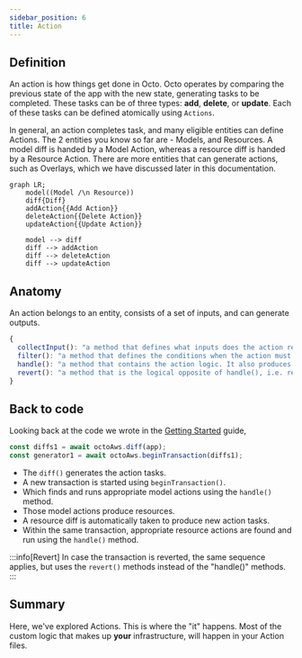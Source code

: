 ```yaml
---
sidebar_position: 6
title: Action
---
```


## Definition
An action is how things get done in Octo.
Octo operates by comparing the previous state of the app with the new state, generating tasks to be completed.
These tasks can be of three types: **add**, **delete**, or **update**.
Each of these tasks can be defined atomically using `Actions`.

In general, an action completes task, and many eligible entities can define Actions.
The 2 entities you know so far are - Models, and Resources.
A model diff is handed by a Model Action, whereas a resource diff is handed by a Resource Action.
There are more entities that can generate actions, such as Overlays, which we have discussed later in this documentation.

```mermaid
graph LR;
    model((Model /\n Resource))
    diff{Diff}
    addAction{{Add Action}}
    deleteAction{{Delete Action}}
    updateAction{{Update Action}}

    model --> diff
    diff --> addAction
    diff --> deleteAction
    diff --> updateAction
```

## Anatomy
An action belongs to an entity, consists of a set of inputs, and can generate outputs.

```js title="Action Schema"
{
  collectInput(): "a method that defines what inputs does the action rely upon.",
  filter(): "a method that defines the conditions when the action must run.",
  handle(): "a method that contains the action logic. It also produces outputs.",
  revert(): "a method that is the logical opposite of handle(), i.e. reverts the actions performed to its previous state."
}
```

## Back to code
Looking back at the code we wrote in the [Getting Started](/docs/getting-started/hello-world.mdx) guide,
```js
const diffs1 = await octoAws.diff(app);
const generator1 = await octoAws.beginTransaction(diffs1);
```
* The `diff()` generates the action tasks.
* A new transaction is started using `beginTransaction()`.
* Which finds and runs appropriate model actions using the `handle()` method.
* Those model actions produce resources.
* A resource diff is automatically taken to produce new action tasks.
* Within the same transaction, appropriate resource actions are found and run using the `handle()` method.

:::info[Revert]
In case the transaction is reverted, the same sequence applies,
but uses the `revert()` methods instead of the "handle()" methods.
:::

## Summary
Here, we've explored Actions. This is where the "it" happens.
Most of the custom logic that makes up **your** infrastructure, will happen in your Action files.
